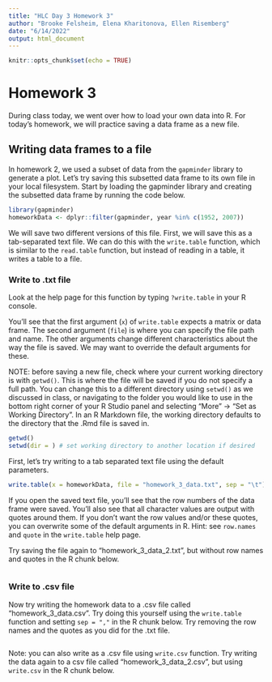 ```yaml
---
title: "HLC Day 3 Homework 3"
author: "Brooke Felsheim, Elena Kharitonova, Ellen Risemberg"
date: "6/14/2022"
output: html_document
---
```


```r
knitr::opts_chunk$set(echo = TRUE)
```

# Homework 3

During class today, we went over how to load your own data into R. For today's
homework, we will practice saving a data frame as a new file.

## Writing data frames to a file

In homework 2, we used a subset of data from the `gapminder` library to generate
a plot. Let's try saving this subsetted data frame to its own file in your local
filesystem. Start by loading the gapminder library and creating the subsetted
data frame by running the code below.

```r
library(gapminder)
homeworkData <- dplyr::filter(gapminder, year %in% c(1952, 2007))
```

We will save two different versions of this file. First, we will save this as 
a tab-separated text file. We can do this with the `write.table` function, which
is similar to the `read.table` function, but instead of reading in a table, it
writes a table to a file.

### Write to .txt file

Look at the help page for this function by typing `?write.table` in your R console.

You'll see that the first argument (`x`) of `write.table` expects a matrix or data frame.
The second argument (`file`) is where you can specify the file path and name. The other arguments change different characteristics about the way the file is saved. We may
want to override the default arguments for these.

NOTE: before saving a new file, check where your current working directory is with
`getwd()`. This is where the file will be saved if you do not specify a full path.
You can change this to a different directory using `setwd()` as we discussed in class,
or navigating to the folder you would like to use in the bottom right corner of your 
R Studio panel and selecting "More" -> "Set as Working Directory". In an R Markdown
file, the working directory defaults to the directory that the .Rmd file is saved in.

```r
getwd()
setwd(dir = ) # set working directory to another location if desired
```

First, let's try writing to a tab separated text file using the default parameters.

```r
write.table(x = homeworkData, file = "homework_3_data.txt", sep = "\t")
```

If you open the saved text file, you'll see that the row numbers of the data frame
were saved. You'll also see that all character values are output with quotes
around them. If you don't want the row values and/or these quotes, you can 
overwrite some of the default arguments in R. Hint: see `row.names` and `quote`
in the `write.table` help page.

Try saving the file again to "homework_3_data_2.txt", but without row names 
and quotes in the R chunk below.

```r

```

### Write to .csv file

Now try writing the homework data to a .csv file called "homework_3_data.csv". Try doing this yourself using the `write.table` function and setting `sep = ","` in the R chunk
below. Try removing the row names and the quotes as you did for the .txt file. 

```r

```

Note: you can also write as a .csv file using `write.csv` function. Try writing the
data again to a csv file called "homework_3_data_2.csv", but using `write.csv` in 
the R chunk below. 

```r

```


